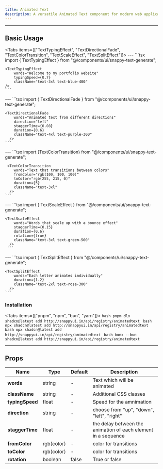```yaml
---
title: Animated Text
description: A versatile Animated Text component for modern web applications
---
```




---



## Basic Usage

<div className="flex flex-col items-center justify-center mb-6 p-5 border-1 border-zinc-800 rounded-lg py-5">

 <TextTypingEffect words="This text will animate character by character" className="text-3xl"/>
  
</div>

<Tabs items={["TextTypingEffect", "TextDirectionalFade", "TextColorTransition", "TextScaleEffect", "TextSplitEffect"]}>
  <Tab value="TextTypingEffect">
    <TextTypingEffect 
        words="Welcome to my portfolio website" 
        typingSpeed={0.7} 
        className="text-3xl text-blue-400" 
    />
    ---
    ```tsx
    import { TextTypingEffect } from "@/components/ui/snappy-text-generate";

    <TextTypingEffect 
        words="Welcome to my portfolio website" 
        typingSpeed={0.7} 
        className="text-3xl text-blue-400" 
    />
    ```
  </Tab>
  <Tab value="TextDirectionalFade">
    <TextDirectionalFade 
        words="Animated text from different directions" 
        direction="left" 
        staggerTime={0.08} 
        duration={0.6} 
        className="text-4xl text-purple-300"
      />
      ---
       ```tsx
    import { TextDirectionalFade } from "@/components/ui/snappy-text-generate";

    <TextDirectionalFade 
        words="Animated text from different directions" 
        direction="left" 
        staggerTime={0.08} 
        duration={0.6} 
        className="text-4xl text-purple-300"
      />
    ```  
  </Tab>
  <Tab value="TextColorTransition">
     <TextColorTransition 
        words="Text that transitions between colors" 
        fromColor="rgb(100, 100, 100)" 
        toColor="rgb(255, 215, 0)" 
        duration={5} 
        className="text-3xl"
      />
      ---
      ```tsx
    import {TextColorTransition} from "@/components/ui/snappy-text-generate";

     <TextColorTransition 
        words="Text that transitions between colors" 
        fromColor="rgb(100, 100, 100)" 
        toColor="rgb(255, 215, 0)" 
        duration={5} 
        className="text-3xl"
      />
    ```
  </Tab>
  <Tab value="TextScaleEffect">
    <TextScaleEffect 
        words="Words that scale up with a bounce effect" 
        staggerTime={0.15} 
        duration={0.6} 
        rotation={true} 
        className="text-3xl text-green-500"
      />
      ---
      ```tsx
   import { TextScaleEffect } from "@/components/ui/snappy-text-generate";

    <TextScaleEffect 
        words="Words that scale up with a bounce effect" 
        staggerTime={0.15} 
        duration={0.6} 
        rotation={true} 
        className="text-3xl text-green-500"
      />
     ```
  </Tab>
  <Tab value="TextSplitEffect">
    <TextSplitEffect 
        words="Each letter animates individually" 
        duration={1.2} 
        className="text-2xl text-rose-300"
      />
      ---
      ```tsx
   import { TextSplitEffect } from "@/components/ui/snappy-text-generate";

    <TextSplitEffect 
        words="Each letter animates individually" 
        duration={1.2} 
        className="text-2xl text-rose-300"
      />
    ```
  </Tab>
</Tabs>

### Installation

<Tabs items={["pnpm", "npm", "bun", "yarn"]}>
  <Tab value="pnpm">
    ```bash
    pnpm dlx shadcn@latest add http://snappyui.in/api/registry/animatedtext
    ```
  </Tab>
  <Tab value="npm">
    ```bash
    npx shadcn@latest add http://snappyui.in/api/registry/animatedtext
    ```
  </Tab>
  <Tab value="yarn">
    ```bash
    npx shadcn@latest add http://snappyui.in/api/registry/animatedtext
    ```
  </Tab>
  <Tab value="bun">
    ```bash
    bunx --bun shadcn@latest add http://snappyui.in/api/registry/animatedtext
    ```
  </Tab>
</Tabs>

---


## Props

| <b>Name</b>   | <b>Type</b> | <b>Default</b> | <b>Description</b>                            |
| ------------- | ----------- | -------------- | --------------------------------------------- |
| **words**     | string      | -              | Text which will be animated                         |
| **className** | string      | -              | Additional CSS classes                        |
| **typingSpeed**   | float      | -              | Speed for the amnimation                 |
| **direction**     | string      | -              | choose from "up",  "down", "left", "right"                       |
| **staggerTime**   | float      | -      | the delay between the animation of each element in a sequence |
| **fromColor**  | rgb(color)   | -              | color for transitions |
| **toColor**  | rgb(color)   | -              | color for transitions |
| **rotation**  | boolean   | false           | True or false |
